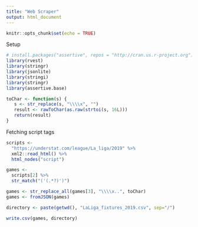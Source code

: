 ```yaml
---
title: "Web Scraper"
output: html_document
---
```


```r
knitr::opts_chunk$set(echo = TRUE)
```

Setup
```r
# install.packages("assertive", repos = "http://cran.us.r-project.org")
library(rvest)
library(stringr)
library(jsonlite)
library(stringi)
library(stringr)
library(assertive.base)

toChar <- function(s) {
   s <- str_replace(s, "\\\\x", "")
   result <- rawToChar(as.raw(strtoi(s, 16L)))
   return(result)
}
```

Fetching script tags
```r
scripts <- 
  "https://understat.com/league/La_liga/2019" %>% 
  xml2::read_html() %>% 
  html_nodes("script")
```

```r
games <- 
  scripts[2] %>%
  str_match("('(.*?)')")

games <- str_replace_all(games[3], "\\\\x..", toChar) 
games <- fromJSON(games)
```

```r
directory <- paste(getwd(), "LaLiga_fixtures_2019.csv", sep="/")

write.csv(games, directory)
```